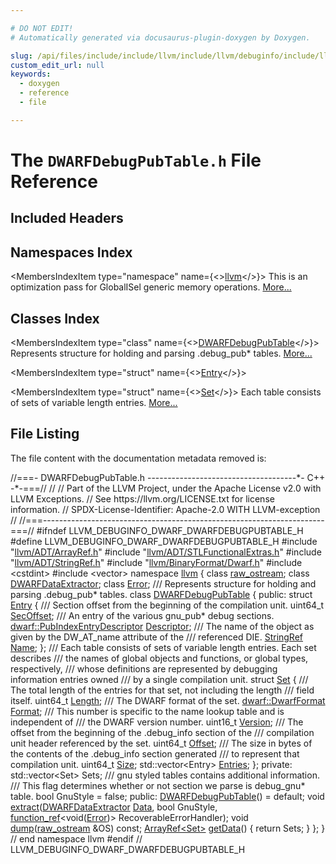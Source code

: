 ```yaml
---

# DO NOT EDIT!
# Automatically generated via docusaurus-plugin-doxygen by Doxygen.

slug: /api/files/include/include/llvm/include/llvm/debuginfo/include/llvm/debuginfo/dwarf/dwarfdebugpubtable-h
custom_edit_url: null
keywords:
  - doxygen
  - reference
  - file

---
```





# The `DWARFDebugPubTable.h` File Reference

<DoxygenPage pluginConfig={pluginConfig}>



## Included Headers

<IncludesList>
<IncludesListItem
  filePath="llvm/ADT/ArrayRef.h"
  permalink="/docs/api/files/include/include/llvm/include/llvm/adt/arrayref-h"
  isLocal="true" />
<IncludesListItem
  filePath="llvm/ADT/STLFunctionalExtras.h"
  permalink="/docs/api/files/include/include/llvm/include/llvm/adt/stlfunctionalextras-h"
  isLocal="true" />
<IncludesListItem
  filePath="llvm/ADT/StringRef.h"
  permalink="/docs/api/files/include/include/llvm/include/llvm/adt/stringref-h"
  isLocal="true" />
<IncludesListItem
  filePath="llvm/BinaryFormat/Dwarf.h"
  permalink="/docs/api/files/include/include/llvm/include/llvm/binaryformat/dwarf-h"
  isLocal="true" />
<IncludesListItem
  filePath="cstdint"
  permalink=""
  isLocal="false" />
<IncludesListItem
  filePath="vector"
  permalink=""
  isLocal="false" />
</IncludesList>

## Namespaces Index

<MembersIndex>

<MembersIndexItem
  type="namespace"
  name={<><a href="/docs/api/namespaces/llvm">llvm</a></>}>
This is an optimization pass for GlobalISel generic memory operations. <a href="/docs/api/namespaces/llvm/#details">More...</a>
</MembersIndexItem>

</MembersIndex>

## Classes Index

<MembersIndex>

<MembersIndexItem
  type="class"
  name={<><a href="/docs/api/classes/llvm/dwarfdebugpubtable">DWARFDebugPubTable</a></>}>
Represents structure for holding and parsing .debug&#95;pub&#42; tables. <a href="/docs/api/classes/llvm/dwarfdebugpubtable/#details">More...</a>
</MembersIndexItem>

<MembersIndexItem
  type="struct"
  name={<><a href="/docs/api/structs/llvm/dwarfdebugpubtable/entry">Entry</a></>}>
</MembersIndexItem>

<MembersIndexItem
  type="struct"
  name={<><a href="/docs/api/structs/llvm/dwarfdebugpubtable/set">Set</a></>}>
Each table consists of sets of variable length entries. <a href="/docs/api/structs/llvm/dwarfdebugpubtable/set/#details">More...</a>
</MembersIndexItem>

</MembersIndex>


## File Listing

The file content with the documentation metadata removed is:

<ProgramListing>

<Link id="l00001" /><CodeLine lineNumber="1"><span class="doxyHighlightComment">//===- DWARFDebugPubTable.h -------------------------------------&#42;- C++ -&#42;-===//</span></CodeLine>
<Link id="l00002" /><CodeLine lineNumber="2"><span class="doxyHighlightComment">//</span></CodeLine>
<Link id="l00003" /><CodeLine lineNumber="3"><span class="doxyHighlightComment">// Part of the LLVM Project, under the Apache License v2.0 with LLVM Exceptions.</span></CodeLine>
<Link id="l00004" /><CodeLine lineNumber="4"><span class="doxyHighlightComment">// See https://llvm.org/LICENSE.txt for license information.</span></CodeLine>
<Link id="l00005" /><CodeLine lineNumber="5"><span class="doxyHighlightComment">// SPDX-License-Identifier: Apache-2.0 WITH LLVM-exception</span></CodeLine>
<Link id="l00006" /><CodeLine lineNumber="6"><span class="doxyHighlightComment">//</span></CodeLine>
<Link id="l00007" /><CodeLine lineNumber="7"><span class="doxyHighlightComment">//===----------------------------------------------------------------------===//</span></CodeLine>
<Link id="l00008" /><CodeLine lineNumber="8"></CodeLine>
<Link id="l00009" /><CodeLine lineNumber="9"><span class="doxyHighlightPreprocessor">#ifndef LLVM&#95;DEBUGINFO&#95;DWARF&#95;DWARFDEBUGPUBTABLE&#95;H</span></CodeLine>
<Link id="l00010" /><CodeLine lineNumber="10"><span class="doxyHighlightPreprocessor">#define LLVM&#95;DEBUGINFO&#95;DWARF&#95;DWARFDEBUGPUBTABLE&#95;H</span></CodeLine>
<Link id="l00011" /><CodeLine lineNumber="11"></CodeLine>
<Link id="l00012" /><CodeLine lineNumber="12"><span class="doxyHighlightPreprocessor">#include &quot;<a href="/docs/api/files/include/include/llvm/include/llvm/adt/arrayref-h">llvm/ADT/ArrayRef.h</a>&quot;</span></CodeLine>
<Link id="l00013" /><CodeLine lineNumber="13"><span class="doxyHighlightPreprocessor">#include &quot;<a href="/docs/api/files/include/include/llvm/include/llvm/adt/stlfunctionalextras-h">llvm/ADT/STLFunctionalExtras.h</a>&quot;</span></CodeLine>
<Link id="l00014" /><CodeLine lineNumber="14"><span class="doxyHighlightPreprocessor">#include &quot;<a href="/docs/api/files/include/include/llvm/include/llvm/adt/stringref-h">llvm/ADT/StringRef.h</a>&quot;</span></CodeLine>
<Link id="l00015" /><CodeLine lineNumber="15"><span class="doxyHighlightPreprocessor">#include &quot;<a href="/docs/api/files/include/include/llvm/include/llvm/binaryformat/dwarf-h">llvm/BinaryFormat/Dwarf.h</a>&quot;</span></CodeLine>
<Link id="l00016" /><CodeLine lineNumber="16"><span class="doxyHighlightPreprocessor">#include &lt;cstdint&gt;</span></CodeLine>
<Link id="l00017" /><CodeLine lineNumber="17"><span class="doxyHighlightPreprocessor">#include &lt;vector&gt;</span></CodeLine>
<Link id="l00018" /><CodeLine lineNumber="18"></CodeLine>
<Link id="l00019" /><CodeLine lineNumber="19"><span class="doxyHighlightKeyword">namespace </span><span class="doxyHighlight"><a href="/docs/api/namespaces/llvm">llvm</a> &#123;</span></CodeLine>
<Link id="l00020" /><CodeLine lineNumber="20"></CodeLine>
<Link id="l00021" /><CodeLine lineNumber="21"><span class="doxyHighlightKeyword">class </span><span class="doxyHighlight"><a href="/docs/api/classes/llvm/raw-ostream">raw&#95;ostream</a>;</span></CodeLine>
<Link id="l00022" /><CodeLine lineNumber="22"><span class="doxyHighlightKeyword">class </span><span class="doxyHighlight"><a href="/docs/api/classes/llvm/dwarfdataextractor">DWARFDataExtractor</a>;</span></CodeLine>
<Link id="l00023" /><CodeLine lineNumber="23"><span class="doxyHighlightKeyword">class </span><span class="doxyHighlight"><a href="/docs/api/classes/llvm/error">Error</a>;</span></CodeLine>
<Link id="l00024" /><CodeLine lineNumber="24"></CodeLine>
<Link id="l00025" /><CodeLine lineNumber="25"><span class="doxyHighlightComment">/// Represents structure for holding and parsing .debug&#95;pub&#42; tables.</span></CodeLine>
<Link id="l00026" /><CodeLine lineNumber="26" lineLink="/docs/api/classes/llvm/dwarfdebugpubtable"><span class="doxyHighlightKeyword">class </span><span class="doxyHighlight"><a href="/docs/api/classes/llvm/dwarfdebugpubtable/#a2e3d6be981128bf8e0a6218e92dedb0e">DWARFDebugPubTable</a> &#123;</span></CodeLine>
<Link id="l00027" /><CodeLine lineNumber="27"><span class="doxyHighlightKeyword">public</span><span class="doxyHighlight">:</span></CodeLine>
<Link id="l00028" /><CodeLine lineNumber="28" lineLink="/docs/api/structs/llvm/dwarfdebugpubtable/entry"><span class="doxyHighlight">  </span><span class="doxyHighlightKeyword">struct </span><span class="doxyHighlight"><a href="/docs/api/structs/llvm/dwarfdebugpubtable/entry">Entry</a> &#123;</span></CodeLine>
<Link id="l00029" /><CodeLine lineNumber="29"><span class="doxyHighlightComment">    /// Section offset from the beginning of the compilation unit.</span></CodeLine>
<Link id="l00030" /><CodeLine lineNumber="30" lineLink="/docs/api/structs/llvm/dwarfdebugpubtable/entry/#accb09cf3ae124ffbd4d53e21f48b81be"><span class="doxyHighlight">    uint64&#95;t <a href="/docs/api/structs/llvm/dwarfdebugpubtable/entry/#accb09cf3ae124ffbd4d53e21f48b81be">SecOffset</a>;</span></CodeLine>
<Link id="l00031" /><CodeLine lineNumber="31"></CodeLine>
<Link id="l00032" /><CodeLine lineNumber="32"><span class="doxyHighlightComment">    /// An entry of the various gnu&#95;pub&#42; debug sections.</span></CodeLine>
<Link id="l00033" /><CodeLine lineNumber="33" lineLink="/docs/api/structs/llvm/dwarfdebugpubtable/entry/#aeaa1998f610134f94bc7bbe464b08602"><span class="doxyHighlight">    <a href="/docs/api/structs/llvm/dwarf/pubindexentrydescriptor">dwarf::PubIndexEntryDescriptor</a> <a href="/docs/api/structs/llvm/dwarfdebugpubtable/entry/#aeaa1998f610134f94bc7bbe464b08602">Descriptor</a>;</span></CodeLine>
<Link id="l00034" /><CodeLine lineNumber="34"></CodeLine>
<Link id="l00035" /><CodeLine lineNumber="35"><span class="doxyHighlightComment">    /// The name of the object as given by the DW&#95;AT&#95;name attribute of the</span></CodeLine>
<Link id="l00036" /><CodeLine lineNumber="36"><span class="doxyHighlightComment">    /// referenced DIE.</span></CodeLine>
<Link id="l00037" /><CodeLine lineNumber="37" lineLink="/docs/api/structs/llvm/dwarfdebugpubtable/entry/#ade6a5653d28387ba63a626ee990feb37"><span class="doxyHighlight">    <a href="/docs/api/classes/llvm/stringref">StringRef</a> <a href="/docs/api/structs/llvm/dwarfdebugpubtable/entry/#ade6a5653d28387ba63a626ee990feb37">Name</a>;</span></CodeLine>
<Link id="l00038" /><CodeLine lineNumber="38"><span class="doxyHighlight">  &#125;;</span></CodeLine>
<Link id="l00039" /><CodeLine lineNumber="39"></CodeLine>
<Link id="l00040" /><CodeLine lineNumber="40"><span class="doxyHighlightComment">  /// Each table consists of sets of variable length entries. Each set describes</span></CodeLine>
<Link id="l00041" /><CodeLine lineNumber="41"><span class="doxyHighlightComment">  /// the names of global objects and functions, or global types, respectively,</span></CodeLine>
<Link id="l00042" /><CodeLine lineNumber="42"><span class="doxyHighlightComment">  /// whose definitions are represented by debugging information entries owned</span></CodeLine>
<Link id="l00043" /><CodeLine lineNumber="43"><span class="doxyHighlightComment">  /// by a single compilation unit.</span></CodeLine>
<Link id="l00044" /><CodeLine lineNumber="44" lineLink="/docs/api/structs/llvm/dwarfdebugpubtable/set"><span class="doxyHighlight">  </span><span class="doxyHighlightKeyword">struct </span><span class="doxyHighlight"><a href="/docs/api/structs/llvm/dwarfdebugpubtable/set">Set</a> &#123;</span></CodeLine>
<Link id="l00045" /><CodeLine lineNumber="45"><span class="doxyHighlightComment">    /// The total length of the entries for that set, not including the length</span></CodeLine>
<Link id="l00046" /><CodeLine lineNumber="46"><span class="doxyHighlightComment">    /// field itself.</span></CodeLine>
<Link id="l00047" /><CodeLine lineNumber="47" lineLink="/docs/api/structs/llvm/dwarfdebugpubtable/set/#a279f88f406170cef2d80d6296a0cdbf8"><span class="doxyHighlight">    uint64&#95;t <a href="/docs/api/structs/llvm/dwarfdebugpubtable/set/#a279f88f406170cef2d80d6296a0cdbf8">Length</a>;</span></CodeLine>
<Link id="l00048" /><CodeLine lineNumber="48"></CodeLine>
<Link id="l00049" /><CodeLine lineNumber="49"><span class="doxyHighlightComment">    /// The DWARF format of the set.</span></CodeLine>
<Link id="l00050" /><CodeLine lineNumber="50" lineLink="/docs/api/structs/llvm/dwarfdebugpubtable/set/#a6ee0ea66e66bfbc0aaa48ae4f408638b"><span class="doxyHighlight">    <a href="/docs/api/namespaces/llvm/dwarf/#a79a43a947d26afb3f2a388f2f7a3a8c8">dwarf::DwarfFormat</a> <a href="/docs/api/structs/llvm/dwarfdebugpubtable/set/#a6ee0ea66e66bfbc0aaa48ae4f408638b">Format</a>;</span></CodeLine>
<Link id="l00051" /><CodeLine lineNumber="51"></CodeLine>
<Link id="l00052" /><CodeLine lineNumber="52"><span class="doxyHighlightComment">    /// This number is specific to the name lookup table and is independent of</span></CodeLine>
<Link id="l00053" /><CodeLine lineNumber="53"><span class="doxyHighlightComment">    /// the DWARF version number.</span></CodeLine>
<Link id="l00054" /><CodeLine lineNumber="54" lineLink="/docs/api/structs/llvm/dwarfdebugpubtable/set/#aef73b42b6bfd81240536c89ec9d9172c"><span class="doxyHighlight">    uint16&#95;t <a href="/docs/api/structs/llvm/dwarfdebugpubtable/set/#aef73b42b6bfd81240536c89ec9d9172c">Version</a>;</span></CodeLine>
<Link id="l00055" /><CodeLine lineNumber="55"></CodeLine>
<Link id="l00056" /><CodeLine lineNumber="56"><span class="doxyHighlightComment">    /// The offset from the beginning of the .debug&#95;info section of the</span></CodeLine>
<Link id="l00057" /><CodeLine lineNumber="57"><span class="doxyHighlightComment">    /// compilation unit header referenced by the set.</span></CodeLine>
<Link id="l00058" /><CodeLine lineNumber="58" lineLink="/docs/api/structs/llvm/dwarfdebugpubtable/set/#a3b8d425362d21bbb5e355624495ef2a1"><span class="doxyHighlight">    uint64&#95;t <a href="/docs/api/structs/llvm/dwarfdebugpubtable/set/#a3b8d425362d21bbb5e355624495ef2a1">Offset</a>;</span></CodeLine>
<Link id="l00059" /><CodeLine lineNumber="59"></CodeLine>
<Link id="l00060" /><CodeLine lineNumber="60"><span class="doxyHighlightComment">    /// The size in bytes of the contents of the .debug&#95;info section generated</span></CodeLine>
<Link id="l00061" /><CodeLine lineNumber="61"><span class="doxyHighlightComment">    /// to represent that compilation unit.</span></CodeLine>
<Link id="l00062" /><CodeLine lineNumber="62" lineLink="/docs/api/structs/llvm/dwarfdebugpubtable/set/#ad0e76ecb4b6207b979c7d2ecac9d06d5"><span class="doxyHighlight">    uint64&#95;t <a href="/docs/api/structs/llvm/dwarfdebugpubtable/set/#ad0e76ecb4b6207b979c7d2ecac9d06d5">Size</a>;</span></CodeLine>
<Link id="l00063" /><CodeLine lineNumber="63"></CodeLine>
<Link id="l00064" /><CodeLine lineNumber="64" lineLink="/docs/api/structs/llvm/dwarfdebugpubtable/set/#a7f839cd510bd2e16a32556f66fbf1036"><span class="doxyHighlight">    std::vector&lt;Entry&gt; <a href="/docs/api/structs/llvm/dwarfdebugpubtable/set/#a7f839cd510bd2e16a32556f66fbf1036">Entries</a>;</span></CodeLine>
<Link id="l00065" /><CodeLine lineNumber="65"><span class="doxyHighlight">  &#125;;</span></CodeLine>
<Link id="l00066" /><CodeLine lineNumber="66"></CodeLine>
<Link id="l00067" /><CodeLine lineNumber="67"><span class="doxyHighlightKeyword">private</span><span class="doxyHighlight">:</span></CodeLine>
<Link id="l00068" /><CodeLine lineNumber="68"><span class="doxyHighlight">  std::vector&lt;Set&gt; Sets;</span></CodeLine>
<Link id="l00069" /><CodeLine lineNumber="69"></CodeLine>
<Link id="l00070" /><CodeLine lineNumber="70"><span class="doxyHighlightComment">  /// gnu styled tables contains additional information.</span></CodeLine>
<Link id="l00071" /><CodeLine lineNumber="71"><span class="doxyHighlightComment">  /// This flag determines whether or not section we parse is debug&#95;gnu&#42; table.</span></CodeLine>
<Link id="l00072" /><CodeLine lineNumber="72"><span class="doxyHighlight">  </span><span class="doxyHighlightKeywordType">bool</span><span class="doxyHighlight"> GnuStyle = </span><span class="doxyHighlightKeyword">false</span><span class="doxyHighlight">;</span></CodeLine>
<Link id="l00073" /><CodeLine lineNumber="73"></CodeLine>
<Link id="l00074" /><CodeLine lineNumber="74"><span class="doxyHighlightKeyword">public</span><span class="doxyHighlight">:</span></CodeLine>
<Link id="l00075" /><CodeLine lineNumber="75" lineLink="/docs/api/classes/llvm/dwarfdebugpubtable/#a2e3d6be981128bf8e0a6218e92dedb0e"><span class="doxyHighlight">  <a href="/docs/api/classes/llvm/dwarfdebugpubtable/#a2e3d6be981128bf8e0a6218e92dedb0e">DWARFDebugPubTable</a>() = </span><span class="doxyHighlightKeywordFlow">default</span><span class="doxyHighlight">;</span></CodeLine>
<Link id="l00076" /><CodeLine lineNumber="76"></CodeLine>
<Link id="l00077" /><CodeLine lineNumber="77"><span class="doxyHighlight">  </span><span class="doxyHighlightKeywordType">void</span><span class="doxyHighlight"> <a href="/docs/api/files/lib/lib/transforms/lib/transforms/ipo/loopextractor-cpp/#a84dff14934298a71113ab11312c243f6">extract</a>(<a href="/docs/api/classes/llvm/dwarfdataextractor">DWARFDataExtractor</a> <a href="/docs/api/namespaces/llvm/#aa20539e89704d20b98b97e9c3feac934">Data</a>, </span><span class="doxyHighlightKeywordType">bool</span><span class="doxyHighlight"> GnuStyle,</span></CodeLine>
<Link id="l00078" /><CodeLine lineNumber="78"><span class="doxyHighlight">               <a href="/docs/api/classes/llvm/function-ref">function&#95;ref</a>&lt;</span><span class="doxyHighlightKeywordType">void</span><span class="doxyHighlight">(<a href="/docs/api/classes/llvm/error">Error</a>)&gt; RecoverableErrorHandler);</span></CodeLine>
<Link id="l00079" /><CodeLine lineNumber="79"></CodeLine>
<Link id="l00080" /><CodeLine lineNumber="80"><span class="doxyHighlight">  </span><span class="doxyHighlightKeywordType">void</span><span class="doxyHighlight"> <a href="/docs/api/classes/llvm/dwarfdebugpubtable/#a2d35cbb8144f97cd0811de3487719084">dump</a>(<a href="/docs/api/classes/llvm/raw-ostream">raw&#95;ostream</a> &amp;OS) </span><span class="doxyHighlightKeyword">const</span><span class="doxyHighlight">;</span></CodeLine>
<Link id="l00081" /><CodeLine lineNumber="81"></CodeLine>
<Link id="l00082" /><CodeLine lineNumber="82" lineLink="/docs/api/classes/llvm/dwarfdebugpubtable/#ad697ecc9f169abe819dae0b2b37c8000"><span class="doxyHighlight">  <a href="/docs/api/classes/llvm/arrayref">ArrayRef&lt;Set&gt;</a> <a href="/docs/api/classes/llvm/dwarfdebugpubtable/#ad697ecc9f169abe819dae0b2b37c8000">getData</a>() &#123; </span><span class="doxyHighlightKeywordFlow">return</span><span class="doxyHighlight"> Sets; &#125;</span></CodeLine>
<Link id="l00083" /><CodeLine lineNumber="83"><span class="doxyHighlight">&#125;;</span></CodeLine>
<Link id="l00084" /><CodeLine lineNumber="84"></CodeLine>
<Link id="l00085" /><CodeLine lineNumber="85"><span class="doxyHighlight">&#125; </span><span class="doxyHighlightComment">// end namespace llvm</span></CodeLine>
<Link id="l00086" /><CodeLine lineNumber="86"></CodeLine>
<Link id="l00087" /><CodeLine lineNumber="87"><span class="doxyHighlightPreprocessor">#endif </span><span class="doxyHighlightComment">// LLVM&#95;DEBUGINFO&#95;DWARF&#95;DWARFDEBUGPUBTABLE&#95;H</span></CodeLine>

</ProgramListing>


</DoxygenPage>
